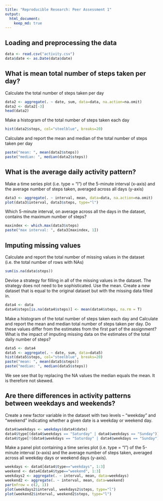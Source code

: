 ```yaml
---
title: "Reproducible Research: Peer Assessment 1"
output: 
  html_document:
    keep_md: true
---
```



## Loading and preprocessing the data

```r
data <- read.csv("activity.csv")
data$date <- as.Date(data$date)
```

## What is mean total number of steps taken per day?

Calculate the total number of steps taken per day

```r
data2 <- aggregate(. ~ date, sum, data=data, na.action=na.omit)
data2 <- data2[-3]
head(data2)
```

Make a histogram of the total number of steps taken each day

```r
hist(data2$steps, col="steelblue", breaks=20)
```

Calculate and report the mean and median of the total number of steps taken per day

```r
paste("mean: ", mean(data2$steps))
paste("median: ", median(data2$steps))
```


## What is the average daily activity pattern?

Make a time series plot (i.e. type = "l") of the 5-minute interval (x-axis) and the average number of steps taken, averaged across all days (y-axis)

```r
data3 <- aggregate(. ~ interval, mean, data=data, na.action=na.omit)
plot(data3$interval, data3$steps, type="l")
```

Which 5-minute interval, on average across all the days in the dataset, contains the maximum number of steps?

```r
maxindex <- which.max(data3$steps)
paste("max interval: ", data3[maxindex, 1])
```
## Imputing missing values

Calculate and report the total number of missing values in the dataset (i.e. the total number of rows with NAs)

```r
sum(is.na(data$steps))
```

Devise a strategy for filling in all of the missing values in the dataset. The strategy does not need to be sophisticated. Use the mean. Create a new dataset that is equal to the original dataset but with the missing data filled in.

```r
data4 <- data
data4$steps[is.na(data4$steps)] <- mean(data4$steps, na.rm = T)
```

Make a histogram of the total number of steps taken each day and Calculate and report the mean and median total number of steps taken per day. Do these values differ from the estimates from the first part of the assignment? What is the impact of imputing missing data on the estimates of the total daily number of steps?

```r
data5 <- data4
data5 <- aggregate(. ~ date, sum, data=data5)
hist(data5$steps, col="steelblue", breaks=20)
paste("mean: ", mean(data5$steps))
paste("median: ", median(data5$steps))
```

We see see that by replacing the NA values the median equals the mean. It is therefore not skewed.

## Are there differences in activity patterns between weekdays and weekends?

Create a new factor variable in the dataset with two levels – “weekday” and “weekend” indicating whether a given date is a weekday or weekend day.

```r
data4$weekdays <- weekdays(data4$date)
data4$type[(data4$weekdays == "Saturday" | data4$weekdays == "Sunday")] <- "weekend"
data4$type[!(data4$weekdays == "Saturday" | data4$weekdays == "Sunday")] <- "weekdays"
```

Make a panel plot containing a time series plot (i.e. type = "l") of the 5-minute interval (x-axis) and the average number of steps taken, averaged across all weekday days or weekend days (y-axis).

```r
weekdays <- data4[data4$type=="weekdays", 1:3]
weekend <- data4[data4$type=="weekend", 1:3]
weekdays2 <- aggregate(. ~ interval, mean, data=weekdays)
weekend2 <- aggregate(. ~ interval, mean, data=weekend)
par(mfrow = c(2, 1))
plot(weekdays2$interval, weekdays2$steps, type="l")
plot(weekend2$interval, weekend2$steps, type="l")
```
